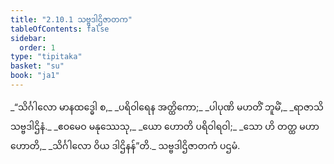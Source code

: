 ```yaml
---
title: "2.10.1 သဗ္ဗဒါဌိဇာတက"
tableOfContents: false
sidebar:
  order: 1
type: "tipitaka"
basket: "su"
book: "ja1"
---
```



<DynamicBreadcrumb />

<Division number="182" book="ja1">

<Paragraph number="635" type="verses" book="ja1">
_“သိင်္ဂါလော မာနထဒ္ဓေါ စ,_  
_ပရိဝါရေန အတ္ထိကော;_  
_ပါပုဏိ မဟတိံ ဘူမိံ,_  
_ရာဇာသိ သဗ္ဗဒါဌိနံ._  

</Paragraph>

</Division>
<Division number="183" book="ja1">

<Paragraph number="636" type="verses" book="ja1">
_ဧဝမေဝ မနုဿေသု,_  
_ယော ဟောတိ ပရိဝါရဝါ;_  
_သော ဟိ တတ္ထ မဟာ ဟောတိ,_  
_သိင်္ဂါလော ဝိယ ဒါဌိနန်”တိ._  


</Paragraph>
</Division>

<Paragraph number="637" type="center" book="ja1">
သဗ္ဗဒါဌိဇာတကံ ပဌမံ.
</Paragraph>